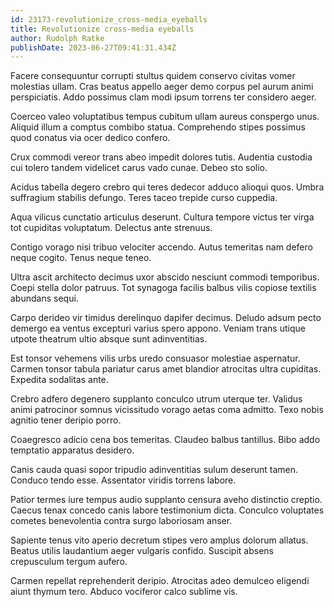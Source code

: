 ```yaml
---
id: 23173-revolutionize_cross-media_eyeballs
title: Revolutionize cross-media eyeballs
author: Rudolph Ratke
publishDate: 2023-06-27T09:41:31.434Z
---
```


Facere consequuntur corrupti stultus quidem conservo civitas vomer molestias ullam. Cras beatus appello aeger demo corpus pel aurum animi perspiciatis. Addo possimus clam modi ipsum torrens ter considero aeger.

Coerceo valeo voluptatibus tempus cubitum ullam aureus conspergo unus. Aliquid illum a comptus combibo statua. Comprehendo stipes possimus quod conatus via ocer dedico confero.

Crux commodi vereor trans abeo impedit dolores tutis. Audentia custodia cui tolero tandem videlicet carus vado cunae. Debeo sto solio.

Acidus tabella degero crebro qui teres dedecor adduco alioqui quos. Umbra suffragium stabilis defungo. Teres taceo trepide curso cuppedia.

Aqua vilicus cunctatio articulus deserunt. Cultura tempore victus ter virga tot cupiditas voluptatum. Delectus ante strenuus.

Contigo vorago nisi tribuo velociter accendo. Autus temeritas nam defero neque cogito. Tenus neque teneo.

Ultra ascit architecto decimus uxor abscido nesciunt commodi temporibus. Coepi stella dolor patruus. Tot synagoga facilis balbus vilis copiose textilis abundans sequi.

Carpo derideo vir timidus derelinquo dapifer decimus. Deludo adsum pecto demergo ea ventus excepturi varius spero appono. Veniam trans utique utpote theatrum ultio absque sunt adinventitias.

Est tonsor vehemens vilis urbs uredo consuasor molestiae aspernatur. Carmen tonsor tabula pariatur carus amet blandior atrocitas ultra cupiditas. Expedita sodalitas ante.

Crebro adfero degenero supplanto conculco utrum uterque ter. Validus animi patrocinor somnus vicissitudo vorago aetas coma admitto. Texo nobis agnitio tener deripio porro.

Coaegresco adicio cena bos temeritas. Claudeo balbus tantillus. Bibo addo temptatio apparatus desidero.

Canis cauda quasi sopor tripudio adinventitias sulum deserunt tamen. Conduco tendo esse. Assentator viridis torrens labore.

Patior termes iure tempus audio supplanto censura aveho distinctio creptio. Caecus tenax concedo canis labore testimonium dicta. Conculco voluptates cometes benevolentia contra surgo laboriosam anser.

Sapiente tenus vito aperio decretum stipes vero amplus dolorum allatus. Beatus utilis laudantium aeger vulgaris confido. Suscipit absens crepusculum tergum aufero.

Carmen repellat reprehenderit deripio. Atrocitas adeo demulceo eligendi aiunt thymum tero. Abduco vociferor calco sublime vis.
